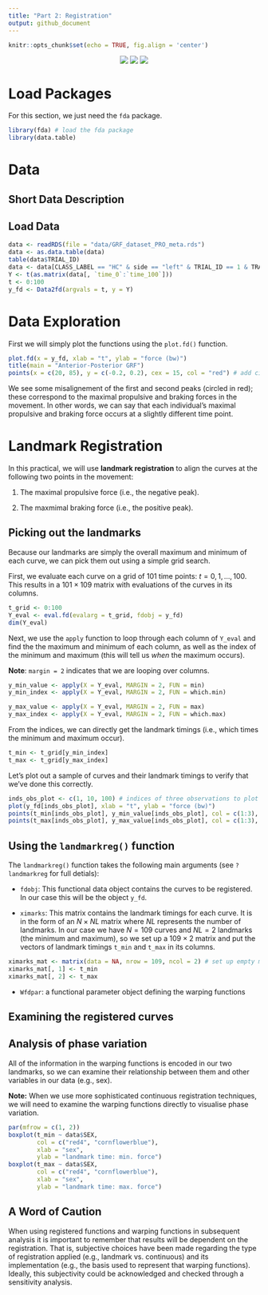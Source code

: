 ```yaml
---
title: "Part 2: Registration"
output: github_document
---
```


```r
knitr::opts_chunk$set(echo = TRUE, fig.align = 'center')
```

<center>

![](../logo/isbs-logo.png) ![](../logo/whitespace.png) ![](../logo/fda-logo.png)

</center>

# Load Packages

For this section, we just need the `fda` package.

```r
library(fda) # load the fda package
library(data.table)
```

# Data

## Short Data Description

## Load Data

```r
data <- readRDS(file = "data/GRF_dataset_PRO_meta.rds")
data <- as.data.table(data)
table(data$TRIAL_ID)
data <- data[CLASS_LABEL == "HC" & side == "left" & TRIAL_ID == 1 & TRAIN_BALANCED ==1 & component == "anterior_posterior"]
Y <- t(as.matrix(data[, `time_0`:`time_100`]))
t <- 0:100
y_fd <- Data2fd(argvals = t, y = Y)
```

# Data Exploration

First we will simply plot the functions using the `plot.fd()` function.

```r
plot.fd(x = y_fd, xlab = "t", ylab = "force (bw)")
title(main = "Anterior-Posterior GRF")
points(x = c(20, 85), y = c(-0.2, 0.2), cex = 15, col = "red") # add circles to highlight
```

We see some misalignement of the first and second peaks (circled in red); these correspond to the maximal propulsive and braking forces in the movement.
In other words, we can say that each individual's maximal propulsive and braking force occurs at a slightly different time point.

# Landmark Registration

In this practical, we will use **landmark registration** to align the curves at the following two points in the movement:

1. The maximal propulsive force (i.e., the negative peak).

2. The maxmimal braking force (i.e., the positive peak).


## Picking out the landmarks

Because our landmarks are simply the overall maximum and minimum of each curve, we can pick them out using a simple grid search.

First, we evaluate each curve on a grid of $101$ time points: $t = 0, 1, \dots, 100$. This results in a $101 \times 109$ matrix with evaluations of the curves in its columns.

```r
t_grid <- 0:100
Y_eval <- eval.fd(evalarg = t_grid, fdobj = y_fd)
dim(Y_eval)
```

Next, we use the `apply` function to loop through each column of `Y_eval` and find the the maximum and minimum of each column, as well as the index of the minimum and maximum (this will tell us *when* the maximum occurs).

**Note**: `margin = 2` indicates that we are looping over columns. 

```r
y_min_value <- apply(X = Y_eval, MARGIN = 2, FUN = min)
y_min_index <- apply(X = Y_eval, MARGIN = 2, FUN = which.min)

y_max_value <- apply(X = Y_eval, MARGIN = 2, FUN = max)
y_max_index <- apply(X = Y_eval, MARGIN = 2, FUN = which.max)
```

From the indices, we can directly get the landmark timings (i.e., which times the minimum and maximum occur).

```r
t_min <- t_grid[y_min_index]
t_max <- t_grid[y_max_index]
```

Let's plot out a sample of curves and their landmark timings to verify that we've done this correctly.

```r
inds_obs_plot <- c(1, 10, 100) # indices of three observations to plot
plot(y_fd[inds_obs_plot], xlab = "t", ylab = "force (bw)")
points(t_min[inds_obs_plot], y_min_value[inds_obs_plot], col = c(1:3), cex = 1.5, pch = 20)
points(t_max[inds_obs_plot], y_max_value[inds_obs_plot], col = c(1:3), cex = 1.5, pch = 20)
```

## Using the `landmarkreg()` function

The `landmarkreg()` function takes the following main arguments (see `?landmarkreg` for full detials):

* `fdobj`: This functional data object contains the curves to be registered. In our case this will be the object `y_fd`.

* `ximarks`: This matrix contains the landmark timings for each curve. It is in the form of an $N \times NL$ matrix where $NL$ represents the number of landmarks. In our case we have $N=109$ curves and $NL=2$ landmarks (the minimum and maximum), so we set up a $109 \times 2$ matrix and put the vectors of landmark timings `t_min` and `t_max` in its columns.

```r
ximarks_mat <- matrix(data = NA, nrow = 109, ncol = 2) # set up empty matrix
ximarks_mat[, 1] <- t_min
ximarks_mat[, 2] <- t_max
```

* `Wfdpar`: a functional parameter object defining the warping functions

## Examining the registered curves

## Analysis of phase variation

All of the information in the warping functions is encoded in our two landmarks, so we can examine their relationship between them and other variables in our data (e.g., sex).

**Note:** When we use more sophisticated continuous registration techniques, we will need to examine the warping functions directly to visualise phase variation.

```r
par(mfrow = c(1, 2))
boxplot(t_min ~ data$SEX,
        col = c("red4", "cornflowerblue"),
        xlab = "sex", 
        ylab = "landmark time: min. force")
boxplot(t_max ~ data$SEX,
        col = c("red4", "cornflowerblue"),
        xlab = "sex", 
        ylab = "landmark time: max. force")
```


## A Word of Caution

When using registered functions and warping functions in subsequent analysis it is important to remember that results will be dependent on the registration. That is, subjective choices have been made regarding the type of registration applied (e.g., landmark vs. continuous) and its implementation (e.g., the basis used to represent that warping functions). Ideally, this subjectivity could be acknowledged and checked through a sensitivity analysis.

